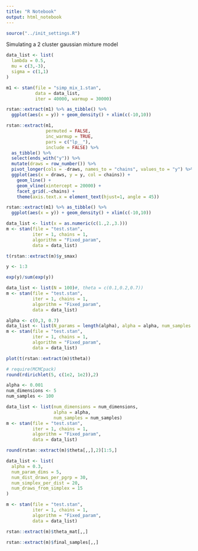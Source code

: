 ```yaml
---
title: "R Notebook"
output: html_notebook
---
```



```r

source("../init_settings.R")

```

Simulating a 2 cluster gaussian mixture model

```r

data_list <- list(
  lambda = 0.5,
  mu = c(3,-3),
  sigma = c(1,1)
)

m1 <- stan(file = "simp_mix_1.stan",
           data = data_list,
           iter = 40000, warmup = 30000)

```

```r

rstan::extract(m1) %>% as_tibble() %>% 
  ggplot(aes(x = y)) + geom_density() + xlim(c(-10,10))

```

```r
rstan::extract(m1,
               permuted = FALSE,
               inc_warmup = TRUE,
               pars = c("lp__"),
               include = FALSE) %>%
  as_tibble() %>%
  select(ends_with("y")) %>% 
  mutate(draws = row_number()) %>% 
  pivot_longer(cols = -draws, names_to = "chains", values_to = "y") %>% 
  ggplot(aes(x = draws, y = y, col = chains)) +
    geom_line() +
    geom_vline(xintercept = 20000) +
    facet_grid(.~chains) +
    theme(axis.text.x = element_text(hjust=1, angle = 45))
```

```r
rstan::extract(m1) %>% as_tibble() %>% 
  ggplot(aes(x = y)) + geom_density() + xlim(c(-10,10))

```

```r
data_list <- list(x = as.numeric(c(1.,2.,3.)))
m <- stan(file = "test.stan",
          iter = 1, chains = 1,
          algorithm = "Fixed_param",
          data = data_list)

t(rstan::extract(m)$y_smax)

y <- 1:3

exp(y)/sum(exp(y))

```

```r
data_list <- list(N = 100)#, theta = c(0.1,0.2,0.7))
m <- stan(file = "test.stan",
          iter = 1, chains = 1,
          algorithm = "Fixed_param",
          data = data_list)

```

```r
alpha <- c(0,3, 0.7)
data_list <- list(N_params = length(alpha), alpha = alpha, num_samples = 100)
m <- stan(file = "test.stan",
          iter = 1, chains = 1,
          algorithm = "Fixed_param",
          data = data_list)

```

```r

plot(t(rstan::extract(m)$theta))
```

```r
# require(MCMCpack)
round(rdirichlet(5, c(1e2, 1e2)),2)
```

```r

alpha <- 0.001
num_dimensions <- 5
num_samples <- 100

data_list <- list(num_dimensions = num_dimensions,
                  alpha = alpha,
                  num_samples = num_samples)
m <- stan(file = "test.stan",
          iter = 1, chains = 1,
          algorithm = "Fixed_param",
          data = data_list)

```

```r
round(rstan::extract(m)$theta[,,],2)[1:5,]
```

```r
data_list <- list(
  alpha = 0.3,
  num_param_dims = 5,
  num_dist_draws_per_pgrp = 30,
  num_simplex_per_dist = 20,
  num_draws_from_simplex = 15
)

m <- stan(file = "test.stan",
          iter = 1, chains = 1,
          algorithm = "Fixed_param",
          data = data_list)

```

```r
rstan::extract(m)$theta_mat[,,]

rstan::extract(m)$final_samples[,,]
```


